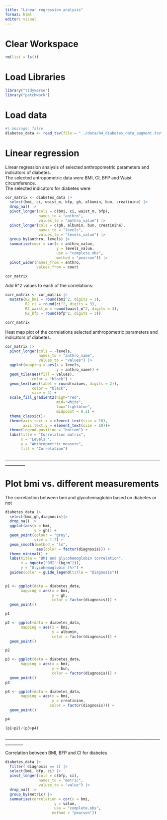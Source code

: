 ```yaml
---
title: "Linear regression analysis"
format: html
editor: visual
---
```


# Clear Workspace

```r
rm(list = ls())
```

# Load Libraries

```r
library("tidyverse")
library("patchwork")
```

# Load data

```r
#| message: false
diabetes_data <- read_tsv(file = "../data/04_diabetes_data_augment.tsv")
```

# Linear regression

Linear regression analysis of selected anthropometric parameters and indicators of diabetes.\
The selected antropometric data were BMI, CI, BFP and Waist circumference.\
The selected indicators for diabetes were

```r
cor_matrix <- diabetes_data |>
  select(bmi, ci, waist_m, bfp, gh, albumin, bun, creatinine) |>
  drop_na() |>
  pivot_longer(cols = c(bmi, ci, waist_m, bfp),
               names_to = "anthro",
               values_to = "anthro_value") |>
  pivot_longer(cols = c(gh, albumin, bun, creatinine),
               names_to = "levels",
               values_to = "levels_value") |>
  group_by(anthro, levels) |>
  summarise(coer = cor(x = anthro_value,
                       y = levels_value,
                       use = "complete.obs", 
                       method = "pearson")) |>
  pivot_wider(names_from = anthro,
              values_from = coer)

cor_matrix
```

Add R\^2 values to each of the correlations:

```r
corr_matrix <- cor_matrix |>
  mutate(R2_bmi = round(bmi^2, digits = 3),
         R2_ci = round(ci^2, digits = 3),
         R2_waist_m = round(waist_m^2, digits = 3),
         R2_bfp = round(bfp^2, digits = 3))

corr_matrix
```

Heat map plot of the correlations selected anthropometric parameters and indicators of diabetes.

```r
cor_matrix |>
  pivot_longer(cols = -levels,
               names_to = "anthro_name",
               values_to = "values") |>
  ggplot(mapping = aes(x = levels,
                       y = anthro_name)) +
  geom_tile(aes(fill = values),
            color = "black") +
  geom_text(aes(label = round(values, digits = 2)),
            color = "black",
            size = 4) +
  scale_fill_gradient2(high="red",
                       mid="white",
                       low="lightblue",
                       midpoint = 0.1) +
  theme_classic()+
  theme(axis.text.x = element_text(size = 10),
        axis.text.y = element_text(size = 10))+
  theme(legend.position = "bottom") +
  labs(title = "Correlation matrix",
       x = "Levels ",
       y = "Anthropmetric measure",
       fill = "Correlation")
```

\_\_\_\_\_\_\_\_\_\_\_\_\_\_\_\_\_\_\_\_\_\_\_\_\_\_\_\_\_\_\_\_\_\_\_\_\_\_\_\_\_\_\_\_\_\_\_\_\_\_\_\_\_\_\_\_\_\_\_\_\_\_\_\_\_\_\_\_\_\_\_\_\_\_\_\_\_\_\_\_\_\_\_\_\_\_\_\_

# Plot bmi vs. different measurements

The correlaction between bmi and glycohemaglobin based on diabetes or not

```r

diabetes_data |>
  select(bmi,gh,diagnosis)|>
  drop_na() |>
  ggplot(aes(x = bmi,
             y = gh)) +
  geom_point(colour = "grey",
             size = 1.2) +
  geom_smooth(method = "lm",
              aes(color = factor(diagnosis))) +
  theme_minimal() +
  labs(title = "BMI and glycohemoglobin correlation",
       x = bquote('BMI'~(kg/m^2)),
       y = "Glycohemoglobin (%)") +
  guides(color = guide_legend(title = "Diagnosis"))
  
```

```r
p1 <- ggplot(data = diabetes_data,
       mapping = aes(x = bmi,
                     y = gh,
                     color = factor(diagnosis))) +
  geom_point()

p1

```

```r
p2 <- ggplot(data = diabetes_data,
       mapping = aes(x = bmi,
                     y = albumin,
                     color = factor(diagnosis))) +
  geom_point()

p2
```

```r
p3 <- ggplot(data = diabetes_data,
       mapping = aes(x = bmi,
                     y = bun,
                     color = factor(diagnosis))) +
  geom_point()
p3
```

```r
p4 <- ggplot(data = diabetes_data,
       mapping = aes(x = bmi,
                     y = creatinine,
                    color = factor(diagnosis))) +
  geom_point()

p4
```

```r
 
(p1+p2)/(p3+p4)
```

\_\_\_\_\_\_\_\_\_\_\_\_\_\_\_\_\_\_\_\_\_\_\_\_\_\_\_\_\_\_\_\_\_\_\_\_\_\_\_\_\_\_\_\_\_\_\_\_\_\_\_\_\_\_\_\_\_\_\_\_\_\_\_\_\_\_\_\_\_\_\_\_\_\_\_\_\_\_\_\_\_\_\_\_\_\_\_

Correlation between BMI, BFP and CI for diabetes

```r
diabetes_data |>
  filter( diagnosis == 1) |>
  select(bmi, bfp, ci) |>
  pivot_longer(cols = c(bfp, ci),
               names_to = "metric",
               values_to = "value") |>
  drop_na() |>
  group_by(metric) |>
  summarise(correlation = cor(x = bmi,
                      y = value,
                      use = "complete.obs",
                     method = "pearson"))
```
